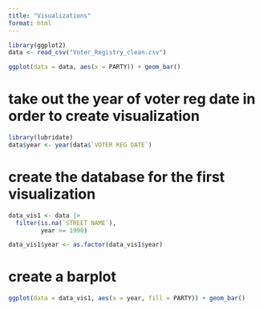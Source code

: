 ```yaml
---
title: "Visualizations"
format: html
---
```


```r
library(ggplot2)
data <- read_csv("Voter_Registry_clean.csv")
```

```r
ggplot(data = data, aes(x = PARTY)) + geom_bar()
```

# take out the year of voter reg date in order to create visualization
```r
library(lubridate)
data$year <- year(data$`VOTER REG DATE`)
```

# create the database for the first visualization
```r
data_vis1 <- data |>
  filter(is.na(`STREET NAME`),
         year >= 1990)

data_vis1$year <- as.factor(data_vis1$year)
```

# create a barplot
```r
ggplot(data = data_vis1, aes(x = year, fill = PARTY)) + geom_bar()
```



